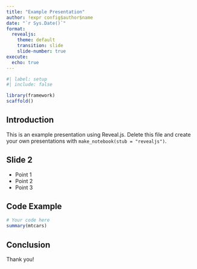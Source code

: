 ```yaml
---
title: "Example Presentation"
author: !expr config$author$name
date: "`r Sys.Date()`"
format:
  revealjs:
    theme: default
    transition: slide
    slide-number: true
execute:
  echo: true
---
```


```r
#| label: setup
#| include: false

library(framework)
scaffold()
```

## Introduction

This is an example presentation using Reveal.js. Delete this file and create your own presentations with `make_notebook(stub = "revealjs")`.

## Slide 2

- Point 1
- Point 2
- Point 3

## Code Example

```r
# Your code here
summary(mtcars)
```

## Conclusion

Thank you!
